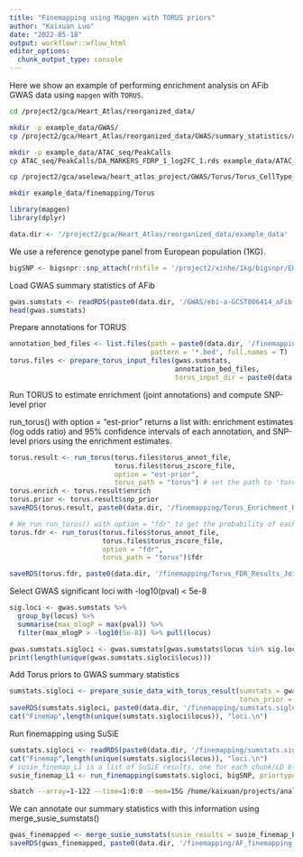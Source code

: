 ```yaml
---
title: "Finemapping using Mapgen with TORUS priors"
author: "Kaixuan Luo"
date: "2022-05-18"
output: workflowr::wflow_html
editor_options:
  chunk_output_type: console
---
```


Here we show an example of performing enrichment analysis on AFib GWAS data using `mapgen` with `TORUS`. 

```bash
cd /project2/gca/Heart_Atlas/reorganized_data/

mkdir -p example_data/GWAS/
cp /project2/gca/Heart_Atlas/reorganized_data/GWAS/summary_statistics/aFib/ebi-a-GCST006414_aFib.df.rds example_data/GWAS/ebi-a-GCST006414_aFib.df.rds

mkdir -p example_data/ATAC_seq/PeakCalls
cp ATAC_seq/PeakCalls/DA_MARKERS_FDRP_1_log2FC_1.rds example_data/ATAC_seq/PeakCalls/DA_MARKERS_FDRP_1_log2FC_1.rds

cp /project2/gca/aselewa/heart_atlas_project/GWAS/Torus/Torus_CellType_Enrichment_Results_Univariate_MORE.df.rds example_data/Torus/Torus_CellType_Enrichment_Results_Univariate_MORE.df.rds

mkdir example_data/finemapping/Torus
```

```r
library(mapgen)
library(dplyr)
```

```r
data.dir <- '/project2/gca/Heart_Atlas/reorganized_data/example_data'
```

We use a reference genotype panel from European population (1KG). 
```r
bigSNP <- bigsnpr::snp_attach(rdsfile = '/project2/xinhe/1kg/bigsnpr/EUR_variable_1kg.rds')
```

Load GWAS summary statistics of AFib
```r
gwas.sumstats <- readRDS(paste0(data.dir, '/GWAS/ebi-a-GCST006414_aFib.df.rds'))
head(gwas.sumstats)
```

Prepare annotations for TORUS
```r
annotation_bed_files <- list.files(path = paste0(data.dir, '/finemapping/annotations_for_finemapping_hg19'), 
                                   pattern = '*.bed', full.names = T)
torus.files <- prepare_torus_input_files(gwas.sumstats, 
                                         annotation_bed_files, 
                                         torus_input_dir = paste0(data.dir, '/finemapping/torus_input'))
```

Run TORUS to estimate enrichment (joint annotations) and compute SNP-level prior

run_torus() with option = "est-prior" returns a list with: enrichment estimates (log odds ratio) and 95% confidence intervals of each annotation, 
and SNP-level priors using the enrichment estimates. 
```r
torus.result <- run_torus(torus.files$torus_annot_file, 
                          torus.files$torus_zscore_file,
                          option = "est-prior",
                          torus_path = "torus") # set the path to 'torus' executable.
torus.enrich <- torus.result$enrich
torus.prior <- torus.result$snp_prior
saveRDS(torus.result, paste0(data.dir, '/finemapping/Torus_Enrichment_Results_Joint.rds'))
```

```r
# We run run_torus() with option = "fdr" to get the probability of each chunk containing a causal variant. 
torus.fdr <- run_torus(torus.files$torus_annot_file, 
                       torus.files$torus_zscore_file,
                       option = "fdr",
                       torus_path = "torus")$fdr

saveRDS(torus.fdr, paste0(data.dir, '/finemapping/Torus_FDR_Results_Joint.rds'))
```

Select GWAS significant loci with -log10(pval) < 5e-8
```r
sig.loci <- gwas.sumstats %>% 
  group_by(locus) %>% 
  summarise(max_mlogP = max(pval)) %>% 
  filter(max_mlogP > -log10(5e-8)) %>% pull(locus)

gwas.sumstats.sigloci <- gwas.sumstats[gwas.sumstats$locus %in% sig.loci, ]
print(length(unique(gwas.sumstats.sigloci$locus)))
```

Add Torus priors to GWAS summary statistics
```r
sumstats.sigloci <- prepare_susie_data_with_torus_result(sumstats = gwas.sumstats.sigloci, 
                                                         torus_prior = torus.prior)
saveRDS(sumstats.sigloci, paste0(data.dir, '/finemapping/sumstats.sigloci.rds'))
cat("Finemap",length(unique(sumstats.sigloci$locus)), "loci.\n")
```

Run finemapping using SuSiE
```r
sumstats.sigloci <- readRDS(paste0(data.dir, '/finemapping/sumstats.sigloci.rds'))
cat("Finemap",length(unique(sumstats.sigloci$locus)), "loci.\n")
# susie_finemap_L1 is a list of SuSiE results, one for each chunk/LD block. 
susie_finemap_L1 <- run_finemapping(sumstats.sigloci, bigSNP, priortype = 'torus', L = 1)
```

```bash
sbatch --array=1-122 --time=1:0:0 --mem=15G /home/kaixuan/projects/analysis_pipelines/scripts/run_finemapping.sbatch
```

We can annotate our summary statistics with this information using merge_susie_sumstats()
```r
gwas_finemapped <- merge_susie_sumstats(susie_results = susie_finemap_L1, sumstats = sumstats.sigloci)
saveRDS(gwas_finemapped, paste0(data.dir, '/finemapping/AF_finemapping_result_torusprior_122loci.rds'))
```

